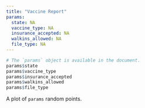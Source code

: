 ```yaml
---
title: "Vaccine Report"
params:
  state: NA
  vaccine_type: NA
  insurance_accepted: NA
  walkins_allowed: NA
  file_type: NA
---
```


```r
# The `params` object is available in the document.
params$state
params$vaccine_type
params$insurance_accepted
params$walkins_allowed
params$file_type
```

A plot of `params` random points.

```r
```
